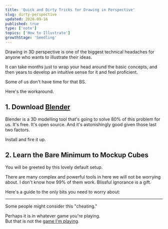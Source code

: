 ```yaml
---
title: 'Quick and Dirty Tricks for Drawing in Perspective'
slug: dirty-perspective
updated: 2020-09-16
published: true
type: ['note']
topics: ['How to Illustrate']
growthStage: 'Seedling'
---
```


Drawing in 3D perspective is one of the biggest technical headaches for anyone who wants to illustrate their ideas.

It can take months just to wrap your head around the basic concepts, and then years to develop an intuitive sense for it and feel proficient.

Some of us don't have time for that BS.  

Here's the workaround.

## 1. Download [Blender](https://www.blender.org/download/)

Blender is a 3D modelling tool that's going to solve 80% of this problem for us. It's free. It's open source. And it's astonishingly good given those last two factors.

Install and fire it up. 

## 2. Learn the Bare Minimum to Mockup Cubes

You will be greeted by this lovely default setup.

<BasicImage alt="" src="https://res.cloudinary.com/dg3gyk0gu/image/upload/v1600206615/maggieappleton.com/notes/dirty-perspective/Screenshot_-_2020-09-15_22.46.53.png" />


There are many complex and powerful tools in here we will not be worrying about. I don't know how 99% of them work. Blissful ignorance is a gift.

Here's a guide to the only bits you need to worry about:

<BlenderScroller />


---

Some people might consider this "cheating." 

Perhaps it is in whatever game you're playing.  
But that is not the [game I'm playing](/infinite-games).
